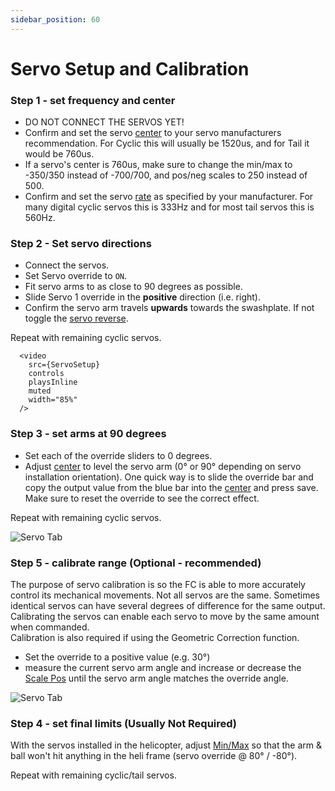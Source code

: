 ```yaml
---
sidebar_position: 60
---
```



# Servo Setup and Calibration

### Step 1 - set frequency and center

* DO NOT CONNECT THE SERVOS YET!
* Confirm and set the servo [center](../Configurator/Servos.md#center) to your servo manufacturers recommendation. For Cyclic this will usually be 1520us, and for Tail it would be 760us.
* If a servo's center is 760us, make sure to change the min/max to -350/350 instead of -700/700, and pos/neg scales to 250 instead of 500.
* Confirm and set the servo [rate](../Configurator/Servos.md#rate) as specified by your manufacturer. For many digital cyclic servos this is 333Hz and for most tail servos this is 560Hz.

### Step 2 - Set servo directions

* Connect the servos.
* Set Servo override to `ON`.
* Fit servo arms to as close to 90 degrees as possible.
* Slide Servo 1 override in the **positive** direction (i.e. right).
* Confirm the servo arm travels **upwards** towards the swashplate. If not toggle the [servo reverse](../Configurator/Servos.md#reverse).

Repeat with remaining cyclic servos.

      <video
        src={ServoSetup}
        controls
        playsInline
        muted
        width="85%"
      />

### Step 3 - set arms at 90 degrees

* Set each of the override sliders to 0 degrees.
* Adjust [center](../Configurator/Servos.md#center) to level the servo arm (0° or 90° depending on servo installation orientation). One quick way is to slide the override bar and copy the output value from the blue bar into the [center](../Configurator/Servos.md#center) and press save. Make sure to reset the override to see the correct effect.

Repeat with remaining cyclic servos.

![Servo Tab](../Tutorial-Setup/img/servos-centre.png)

### Step 5 - calibrate range (Optional - recommended)

The purpose of servo calibration is so the FC is able to more accurately control its mechanical movements. Not all servos are the same. Sometimes identical servos can have several degrees of difference for the same output. Calibrating the servos can enable each servo to move by the same amount when commanded.  
Calibration is also required if using the Geometric Correction function.  

* Set the override to a positive value (e.g. 30°)
* measure the current servo arm angle and increase or decrease the [Scale Pos](../Configurator/Servos.md#scale-neg-and-scale-pos) until the servo arm angle matches the override angle.

![Servo Tab](../Tutorial-Setup/img/servo-5.png)

### Step 4 - set final limits (Usually Not Required)

With the servos installed in the helicopter, adjust [Min/Max](../Configurator/Servos.md#min-and-max)  so that the arm & ball won't hit anything in the heli frame (servo override @ 80° / -80°).

Repeat with remaining cyclic/tail servos.

